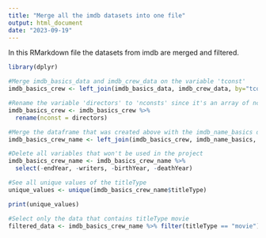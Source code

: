 ```yaml
---
title: "Merge all the imdb datasets into one file"
output: html_document
date: "2023-09-19"
---
```

In this RMarkdown file the datasets from imdb are merged and filtered.

```r
library(dplyr)

#Merge imdb_basics_data and imdb_crew_data on the variable 'tconst'
imdb_basics_crew <- left_join(imdb_basics_data, imdb_crew_data, by="tconst")

#Rename the variable 'directors' to 'nconsts' since it's an array of nconsts
imdb_basics_crew <- imdb_basics_crew %>%
  rename(nconst = directors)

#Merge the dataframe that was created above with the imdb_name_basics data
imdb_basics_crew_name <- left_join(imdb_basics_crew, imdb_name_basics, by= "nconst")

#Delete all variables that won't be used in the project
imdb_basics_crew_name <- imdb_basics_crew_name %>%
  select(-endYear, -writers, -birthYear, -deathYear)

#See all unique values of the titleType
unique_values <- unique(imdb_basics_crew_name$titleType)

print(unique_values)

#Select only the data that contains titleType movie
filtered_data <- imdb_basics_crew_name %>% filter(titleType == "movie")
```
